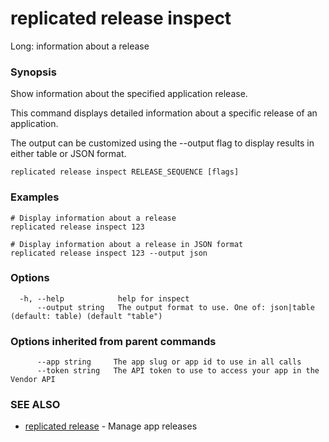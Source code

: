 # replicated release inspect

Long: information about a release

### Synopsis

Show information about the specified application release.

This command displays detailed information about a specific release of an application.

The output can be customized using the --output flag to display results in
either table or JSON format.
		

```
replicated release inspect RELEASE_SEQUENCE [flags]
```

### Examples

```
# Display information about a release
replicated release inspect 123

# Display information about a release in JSON format
replicated release inspect 123 --output json
```

### Options

```
  -h, --help            help for inspect
      --output string   The output format to use. One of: json|table (default: table) (default "table")
```

### Options inherited from parent commands

```
      --app string     The app slug or app id to use in all calls
      --token string   The API token to use to access your app in the Vendor API
```

### SEE ALSO

* [replicated release](replicated-cli-release)	 - Manage app releases

